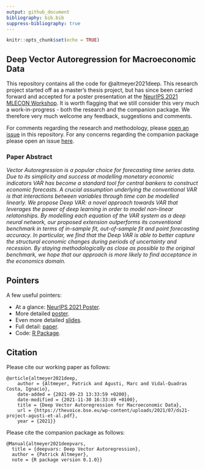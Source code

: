 ```yaml
---
output: github_document
bibliography: bib.bib
suppress-bibliography: true
---
```


```r
knitr::opts_chunk$set(echo = TRUE)
```

## Deep Vector Autoregression for Macroeconomic Data

This repository contains all the code for @altmeyer2021deep. This research project started off as a master's thesis project, but has since been carried forward and accepted for a poster presentation at the [NeurIPS 2021 MLECON Workshop](https://nips.cc/Conferences/2021/ScheduleMultitrack?event=21847). It is worth flagging that we still consider this very much a work-in-progress - both the research and the companion package. We therefore very much welcome any feedback, suggestions and comments. 

For comments regarding the research and methodology, please [open an issue](https://github.com/pat-alt/deepvarsMacro/issues) in this repository. For any concerns regarding the companion package please open an issue [here](https://github.com/pat-alt/deepvars/issues).

### Paper Abstract

*Vector Autoregression is a popular choice for forecasting time series data. Due to its simplicity and success at modelling monetary economic indicators VAR has become a standard tool for central bankers to construct economic forecasts. A crucial assumption underlying the conventional VAR is that interactions between variables through time can be modelled linearly. We propose Deep VAR: a novel approach towards VAR that leverages the power of deep learning in order to model non-linear relatonships. By modelling each equation of the VAR system as a deep neural network, our proposed extension outperforms its conventional benchmark in terms of in-sample fit, out-of-sample fit and point forecasting accuracy. In particular, we find that the Deep VAR is able to better capture the structural economic changes during periods of uncertainty and recession. By staying methodologically as close as possible to the original benchmark, we hope that our approach is more likely to find acceptance in the economics domain.*

## Pointers

A few useful pointers:

- At a glance: [NeurIPS 2021 Poster](poster/neurips.pdf).
- More detailed [poster](poster/poster.pdf).
- Even more detailed [slides](presentation/presentation.pdf).
- Full detail: [paper](paper/paper.pdf).
- Code: [R Package](https://github.com/pat-alt/deepvars).

## Citation

Please cite our working paper as follows:

```
@article{altmeyer2021deep,
	author = {Altmeyer, Patrick and Agusti, Marc and Vidal-Quadras Costa, Ignacio},
	date-added = {2021-09-23 13:33:59 +0200},
	date-modified = {2021-11-30 16:33:49 +0100},
	title = {Deep Vector Autoregression for Macroeconomic Data},
	url = {https://thevoice.bse.eu/wp-content/uploads/2021/07/ds21-project-agusti-et-al.pdf},
	year = {2021}}
```

Please cite the companion package as follows:

```
@Manual{altmeyer2021deepvars,
  title = {deepvars: Deep Vector Autoregression},
  author = {Patrick Altmeyer},
  note = {R package version 0.1.0}}
```

